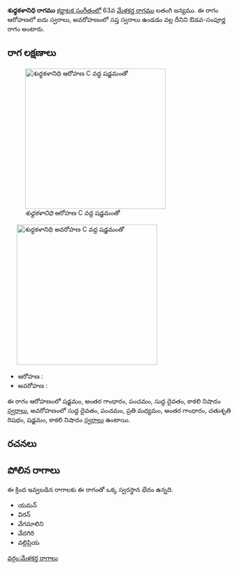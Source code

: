 {{Infobox ragam
	| name          	= శుధ్ధకళానిధి
	| synonym	    	= 
	| mela          	= 
	| chakra        	= 
	| janaka        	= 
	| type          	= ఔడవ-సంపూర్ణ
	| arohanam      	= {{svaraC|S|G3|P|D1|N3}} 
	| avarohanam    	= {{svaraC|D1|P|M2|G3|R2|S|N3}}
	| jeeva         	=
	| chhaya        	=
	| nyasa         	=
	| vishesha      	= 
	| equivalent  		= 
}}
{{కర్ణాటక సంగీత రాగాలు}}
'''శుధ్ధకళానిధి రాగము''' [[కర్ణాటక సంగీతం]]లో 63వ [[మేళకర్త రాగము]] లతంగి జన్యము.  ఈ రాగం ఆరోహణలో ఐదు స్వరాలు, అవరోహణంలో సప్త స్వరాలు ఉండడం వల్ల దీనిని ఔడవ-సంపూర్ణ రాగం అంటారు.


==రాగ లక్షణాలు==
[[Image:shuddhakalanidhi_ar_kb2wiki.png|thumb|right|316px|''శుధ్ధకళానిధి'' ఆరోహణ C వద్ద షడ్జమంతో]]
	[[Image:shuddhakalanidhi_av_kb2wiki.png|thumb|right|316px|''శుధ్ధకళానిధి'' అవరోహణ C వద్ద షడ్జమంతో]]

* ఆరోహణ : {{svaraC|S|G3|P|D1|N3}} 
* అవరోహణ : {{svaraC|D1|P|M2|G3|R2|S|N3}}

ఈ రాగం ఆరోహణంలో షడ్జమం, అంతర గాంధారం, పంచమం, సుద్ద దైవతం, కాకలి  నిషాదం [[స్వరాలు]], అవరోహణంలో సుద్ద దైవతం, పంచమం, ప్రతి మధ్యమం, అంతర గాంధారం, చతుశృతి రిషభం, షడ్జమం, కాకలి  నిషాదం [[స్వరాలు]] ఉంటాయి.

==రచనలు==



==పోలిన రాగాలు==
ఈ క్రింద ఇవ్వబడిన రాగాలకు ఈ రాగంతో ఒక్క స్వరస్థాన భేదం ఉన్నది.
* యమన్
* విరన్
* వేగమాలిని
* వేదగిరి
* వల్లిప్రియ



[[వర్గం:మేళకర్త రాగాలు]]